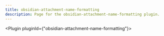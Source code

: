 ---
title: obsidian-attachment-name-formatting
description: Page for the obsidian-attachment-name-formatting plugin.
---


<Plugin pluginId={"obsidian-attachment-name-formatting"}></Plugin>